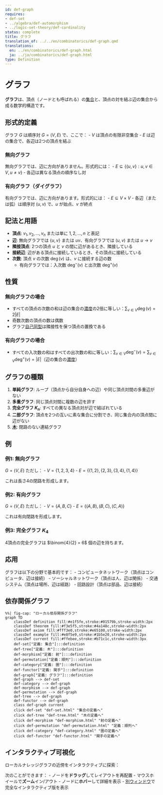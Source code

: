 ```yaml
---
id: def-graph
requires:
- def-set
- ../algebra/def-automorphism
- ../logic-set-theory/def-cardinality
status: complete
title: グラフ
translation_of: ../../en/combinatorics/def-graph.qmd
translations:
  en: ../en/combinatorics/def-graph.html
  ja: ../ja/combinatorics/def-graph.html
type: Definition
---
```


# グラフ {#def-graph}

**グラフ**は、頂点（ノードとも呼ばれる）の[集合](../logic-set-theory/def-set.qmd)と、頂点の対を結ぶ辺の集合から成る数学的構造です。

## 形式的定義

グラフ $G$ は順序対 $G = (V, E)$ で、ここで：
- $V$ は頂点の有限非空集合
- $E$ は辺の集合で、各辺は2つの頂点を結ぶ

### 無向グラフ

無向グラフでは、辺に方向がありません。形式的には：
- $E \subseteq \{\{u, v\} : u, v \in V, u \neq v\}$
- 各辺は異なる頂点の順序なし対

### 有向グラフ（ダイグラフ）

有向グラフでは、辺に方向があります。形式的には：
- $E \subseteq V \times V$
- 各辺（または弧）は順序対 $(u, v)$ で、$u$ が始点、$v$ が終点

## 記法と用語

- **頂点**: $v_1, v_2, ..., v_n$ または単に $1, 2, ..., n$ と表記
- **辺**: 無向グラフでは $\{u, v\}$ または $uv$、有向グラフでは $(u, v)$ または $u \to v$
- **隣接頂点**: 2つの頂点 $u$ と $v$ の間に辺があるとき、隣接している
- **接続辺**: 辺がある頂点に接続しているとき、その頂点に接続している
- **次数**: 頂点 $v$ の次数 $\deg(v)$ は、$v$ に接続する辺の数
  - 有向グラフでは：入次数 $\deg^-(v)$ と出次数 $\deg^+(v)$

## 性質

### 無向グラフの場合
- すべての頂点の次数の和は辺の集合の[濃度](../logic-set-theory/def-cardinality.qmd)の2倍に等しい：$\sum_{v \in V} \deg(v) = 2|E|$
- 奇数次数の頂点の数は偶数
- グラフ[自己同型](../algebra/def-automorphism.qmd)は隣接性を保つ頂点の置換である

### 有向グラフの場合
- すべての入次数の和はすべての出次数の和に等しい：$\sum_{v \in V} \deg^-(v) = \sum_{v \in V} \deg^+(v) = |E|$（辺の集合の[濃度](../logic-set-theory/def-cardinality.qmd)）

## グラフの種類

1. **単純グラフ**: ループ（頂点から自分自身への辺）や同じ頂点対間の多重辺がない
2. **多重グラフ**: 同じ頂点対間に複数の辺を許す
3. **完全グラフ $K_n$**: すべての異なる頂点対が辺で結ばれている
4. **二部グラフ**: 頂点を2つの互いに素な集合に分割でき、同じ集合内の頂点間に辺がない
5. **[木](def-tree.qmd)**: 閉路のない連結グラフ

## 例

### 例1: 無向グラフ
$G = (V, E)$ ただし：
- $V = \{1, 2, 3, 4\}$
- $E = \{\{1, 2\}, \{2, 3\}, \{3, 4\}, \{1, 4\}\}$

これは長さ4の閉路を形成します。

### 例2: 有向グラフ
$G = (V, E)$ ただし：
- $V = \{A, B, C\}$
- $E = \{(A, B), (B, C), (C, A)\}$

これは有向閉路を形成します。

### 例3: 完全グラフ $K_4$
4頂点の完全グラフは $\binom{4}{2} = 6$ 個の辺を持ちます。

## 応用

グラフは以下の分野で基本的です：
- コンピュータネットワーク（頂点はコンピュータ、辺は接続）
- ソーシャルネットワーク（頂点は人、辺は関係）
- 交通システム（頂点は場所、辺は経路）
- 回路設計（頂点は部品、辺は接続）

## 依存関係グラフ

```mermaid
%%| fig-cap: "ローカル依存関係グラフ"
graph TD
    classDef definition fill:#e1f5fe,stroke:#01579b,stroke-width:2px
    classDef theorem fill:#f3e5f5,stroke:#4a148c,stroke-width:2px
    classDef axiom fill:#fff3e0,stroke:#e65100,stroke-width:2px
    classDef example fill:#e8f5e9,stroke:#1b5e20,stroke-width:2px
    classDef current fill:#ffebee,stroke:#b71c1c,stroke-width:3px
    def-set["定義: 集合"]:::definition
    def-tree["定義: 木"]:::definition
    def-morphism["定義: 射"]:::definition
    def-permutation["定義：順列"]:::definition
    def-category["定義: 圏"]:::definition
    def-functor["定義: 関手"]:::definition
    def-graph["定義: グラフ"]:::definition
    def-graph --> def-set
    def-category --> def-graph
    def-morphism --> def-graph
    def-permutation --> def-graph
    def-tree --> def-graph
    def-functor --> def-graph
    class def-graph current
    click def-set "def-set.html" "集合の定義へ"
    click def-tree "def-tree.html" "木の定義へ"
    click def-morphism "def-morphism.html" "射の定義へ"
    click def-permutation "def-permutation.html" "定義：順列へ"
    click def-category "def-category.html" "圏の定義へ"
    click def-functor "def-functor.html" "関手の定義へ"
```

## インタラクティブ可視化

ローカルナレッジグラフの近傍をインタラクティブに探索：

::: {.graph-viz data-id="def-graph" data-width="700" data-height="500"}
:::

次のことができます：
- ノードを**ドラッグ**してレイアウトを再配置
- マウスホイールで**ズーム**イン/アウト
- ノードに**ホバー**して詳細を表示
- [別ウィンドウ](../../output/interactive/ja/def-graph.html){target="_blank"}で完全なインタラクティブ版を表示
